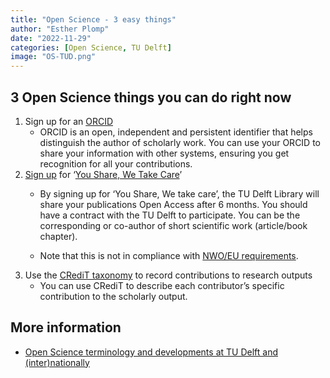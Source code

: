 ```yaml
---
title: "Open Science - 3 easy things"
author: "Esther Plomp"
date: "2022-11-29"
categories: [Open Science, TU Delft]
image: "OS-TUD.png"
---
```


## 3 Open Science things you can do right now

1.  Sign up for an [ORCID](https://orcid.org/)
    -   ORCID is an open, independent and persistent identifier that helps distinguish the author of scholarly work. You can use your ORCID to share your information with other systems, ensuring you get recognition for all your contributions.
2.  [Sign up](https://www.tudelft.nl/en/library/library-for-researchers/library-for-researchers/publishing-outreach/you-share-we-take-care/participation) for '[You Share, We Take Care](https://www.tudelft.nl/en/library/library-for-researchers/library-for-researchers/publishing-outreach/you-share-we-take-care)'
    -   By signing up for 'You Share, We take care', the TU Delft Library will share your publications Open Access after 6 months. You should have a contract with the TU Delft to participate. You can be the corresponding or co-author of short scientific work (article/book chapter).

    -   Note that this is not in compliance with [NWO/EU requirements](https://estherplomp.github.io/TNW-OS-support/posts/open-access-2021/).
3.  Use the [CRediT taxonomy](https://estherplomp.github.io/TNW-OS-support/posts/credit/index.html) to record contributions to research outputs
    -   You can use CRediT to describe each contributor's specific contribution to the scholarly output.

## More information

-   [Open Science terminology and developments at TU Delft and (inter)nationally](https://estherplomp.github.io/TNW-OS-support/posts/open-science-TUD/)
